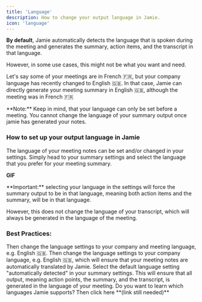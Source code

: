 ```yaml
---
title: 'Language'
description: How to change your output language in Jamie.
icon: 'language'
---
```


**By default**, Jamie automatically detects the language that is spoken during the meeting and generates the summary, action items, and the transcript in that language.

However, in some use cases, this might not be what you want and need.

Let's say some of your meetings are in French 🇫🇷, but your company language has recently changed to English 🇬🇧. In that case, Jamie can directly generate your meeting summary in English 🇬🇧, although the meeting was in French 🇫🇷

<Note>
  **Note:** Keep in mind, that your language can only be set before a meeting. You cannot change the language of your summary output once jamie has generated your notes.
</Note>

### How to set up your output language in Jamie

The language of your meeting notes can be set and/or changed in your settings. Simply head to your summary settings and select the language that you prefer for your meeting summary.

**GIF**

<Note>
  **Important:** selecting your language in the settings will force the summary output to be in that language, meaning both action items and the summary, will be in that language.

  However, this does not change the language of your transcript, which will always be generated in the language of the meeting.
</Note>

### Best Practices:

<Accordion title="You only speak one language in meetings and within your company?">
  Then change the language settings to your company and meeting language, e.g. English 🇬🇧.
</Accordion>

<Accordion title=" You have a company language, but some meetings are in a different language?">
  Then change the language settings to your company language, e.g. English 🇬🇧, which will ensure that your meeting notes are automatically translated by Jamie.
</Accordion>

<Accordion title="You speak multiple languages and always want the summary output to be generated in the language of the meeting?">
  Select the default language setting "automatically detected" in your summary settings. This will ensure that all output, meaning action points, the summary, and the transcript, is generated in the language of your meeting.
</Accordion>

<Note>
  Do you want to learn which languages Jamie supports? Then click here **(link still needed)**
</Note>